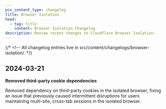 ```yaml
---
pcx_content_type: changelog
title: Browser Isolation
head:
  - tag: title
    content: Browser Isolation Changelog
description: Review recent changes to Cloudflare Browser Isolation.
---
```



{/* <!-- All changelog entries live in src/content/changelogs/browser-isolation/. */}

<ProductChangelog
	product="browser-isolation"
	hideEntry="2024-06-16-cloudflare-one"
/>

## 2024-03-21

**Removed third-party cookie dependencies**

Removed dependency on third-party cookies in the isolated browser, fixing an issue that previously caused intermittent disruptions for users maintaining multi-site, cross-tab sessions in the isolated browser.
